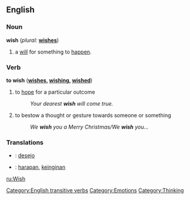 ==English==

===Noun===
'''wish'''  (''plural:'' '''[[wishes]]''')
# a [[will]] for something to [[happen]].

===Verb===
'''to wish'''  ('''[[wishes]], [[wishing]], [[wished]]''')
# to [[hope]] for a particular outcome
#:''Your dearest '''wish''' will come true.''
# to bestow a thought or gesture towards someone or something
#:''We '''wish''' you a Merry Christmas/We '''wish''' you...''

===Translations===
*{{pt}}: [[desejo]]
*{{id}}: [[harapan]], [[keinginan]]

[[Category:English transitive verbs]]
[[Category:Emotions]]
[[Category:Thinking]]
[[ru:Wish]]
